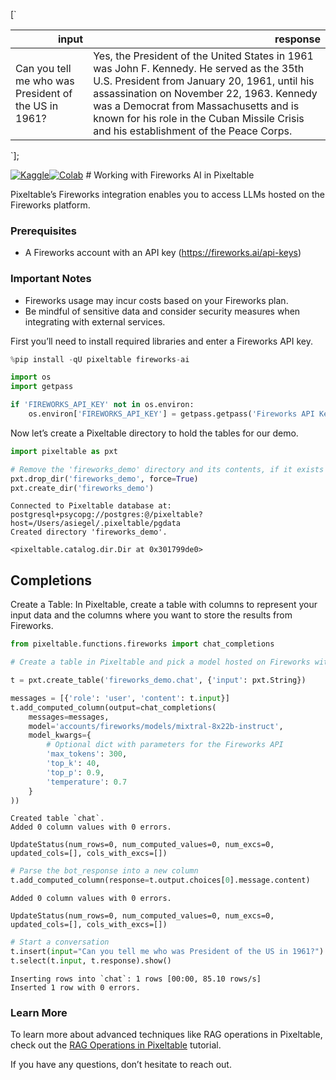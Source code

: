 

[`
<table class="dataframe" data-quarto-postprocess="true" data-border="1">
<thead>
<tr style="text-align: right;">
<th data-quarto-table-cell-role="th">input</th>
<th data-quarto-table-cell-role="th">response</th>
</tr>
</thead>
<tbody>
<tr>
<td>Can you tell me who was President of the US in 1961?</td>
<td>Yes, the President of the United States in 1961 was John F. Kennedy.
He served as the 35th U.S. President from January 20, 1961, until his
assassination on November 22, 1963. Kennedy was a Democrat from
Massachusetts and is known for his role in the Cuban Missile Crisis and
his establishment of the Peace Corps.</td>
</tr>
</tbody>
</table>
`];

[![Kaggle](https://kaggle.com/static/images/open-in-kaggle.svg)](https://kaggle.com/kernels/welcome?src=https://github.com/pixeltable/pixeltable/blob/release/docs/notebooks/integrations/working-with-fireworks.ipynb)[![Colab](https://colab.research.google.com/assets/colab-badge.svg)](https://colab.research.google.com/github/pixeltable/pixeltable/blob/release/docs/notebooks/integrations/working-with-fireworks.ipynb)
\# Working with Fireworks AI in Pixeltable

Pixeltable’s Fireworks integration enables you to access LLMs hosted on
the Fireworks platform.

### Prerequisites

-   A Fireworks account with an API key (https://fireworks.ai/api-keys)

### Important Notes

-   Fireworks usage may incur costs based on your Fireworks plan.
-   Be mindful of sensitive data and consider security measures when
    integrating with external services.

First you’ll need to install required libraries and enter a Fireworks
API key.


```python
%pip install -qU pixeltable fireworks-ai
```


```python
import os
import getpass

if 'FIREWORKS_API_KEY' not in os.environ:
    os.environ['FIREWORKS_API_KEY'] = getpass.getpass('Fireworks API Key:')
```

Now let’s create a Pixeltable directory to hold the tables for our demo.


```python
import pixeltable as pxt

# Remove the 'fireworks_demo' directory and its contents, if it exists
pxt.drop_dir('fireworks_demo', force=True)
pxt.create_dir('fireworks_demo')
```

``` text
Connected to Pixeltable database at: postgresql+psycopg://postgres:@/pixeltable?host=/Users/asiegel/.pixeltable/pgdata
Created directory 'fireworks_demo'.
```

``` text
<pixeltable.catalog.dir.Dir at 0x301799de0>
```

## Completions

Create a Table: In Pixeltable, create a table with columns to represent
your input data and the columns where you want to store the results from
Fireworks.


```python
from pixeltable.functions.fireworks import chat_completions

# Create a table in Pixeltable and pick a model hosted on Fireworks with some parameters

t = pxt.create_table('fireworks_demo.chat', {'input': pxt.String})

messages = [{'role': 'user', 'content': t.input}]
t.add_computed_column(output=chat_completions(
    messages=messages,
    model='accounts/fireworks/models/mixtral-8x22b-instruct',
    model_kwargs={
        # Optional dict with parameters for the Fireworks API
        'max_tokens': 300,
        'top_k': 40,
        'top_p': 0.9,
        'temperature': 0.7
    }
))
```

``` text
Created table `chat`.
Added 0 column values with 0 errors.
```

``` text
UpdateStatus(num_rows=0, num_computed_values=0, num_excs=0, updated_cols=[], cols_with_excs=[])
```


```python
# Parse the bot_response into a new column
t.add_computed_column(response=t.output.choices[0].message.content)
```

``` text
Added 0 column values with 0 errors.
```

``` text
UpdateStatus(num_rows=0, num_computed_values=0, num_excs=0, updated_cols=[], cols_with_excs=[])
```


```python
# Start a conversation
t.insert(input="Can you tell me who was President of the US in 1961?")
t.select(t.input, t.response).show()
```

``` text
Inserting rows into `chat`: 1 rows [00:00, 85.10 rows/s]
Inserted 1 row with 0 errors.
```

<div dangerouslySetInnerHTML={{ __html: quartoRawHtml[0] }} />

### Learn More

To learn more about advanced techniques like RAG operations in
Pixeltable, check out the [RAG Operations in
Pixeltable](https://pixeltable.readme.io/docs/rag-operations-in-pixeltable)
tutorial.

If you have any questions, don’t hesitate to reach out.
